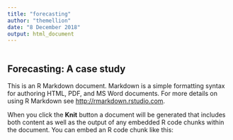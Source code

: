 ```yaml
---
title: "forecasting"
author: "themellion"
date: "8 December 2018"
output: html_document
---
```


```
```

## Forecasting: A case study

This is an R Markdown document. Markdown is a simple formatting syntax for authoring HTML, PDF, and MS Word documents. For more details on using R Markdown see <http://rmarkdown.rstudio.com>.

When you click the **Knit** button a document will be generated that includes both content as well as the output of any embedded R code chunks within the document. You can embed an R code chunk like this:

```
```

